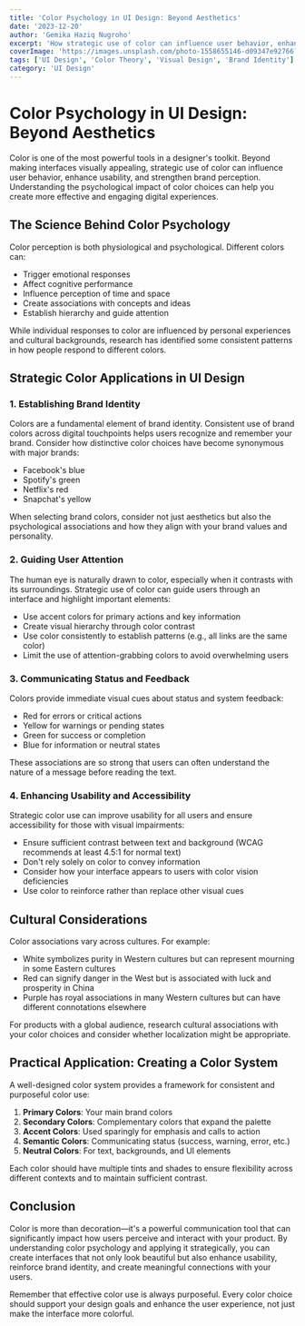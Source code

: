 ```yaml
---
title: 'Color Psychology in UI Design: Beyond Aesthetics'
date: '2023-12-20'
author: 'Gemika Haziq Nugroho'
excerpt: 'How strategic use of color can influence user behavior, enhance usability, and strengthen brand perception in digital products.'
coverImage: 'https://images.unsplash.com/photo-1558655146-d09347e92766?ixlib=rb-4.0.3&ixid=MnwxMjA3fDB8MHxwaG90by1wYWdlfHx8fGVufDB8fHx8&auto=format&fit=crop&w=1000&q=80'
tags: ['UI Design', 'Color Theory', 'Visual Design', 'Brand Identity']
category: 'UI Design'
---
```


# Color Psychology in UI Design: Beyond Aesthetics

Color is one of the most powerful tools in a designer's toolkit. Beyond making interfaces visually appealing, strategic use of color can influence user behavior, enhance usability, and strengthen brand perception. Understanding the psychological impact of color choices can help you create more effective and engaging digital experiences.

## The Science Behind Color Psychology

Color perception is both physiological and psychological. Different colors can:

- Trigger emotional responses
- Affect cognitive performance
- Influence perception of time and space
- Create associations with concepts and ideas
- Establish hierarchy and guide attention

While individual responses to color are influenced by personal experiences and cultural backgrounds, research has identified some consistent patterns in how people respond to different colors.

## Strategic Color Applications in UI Design

### 1. Establishing Brand Identity

Colors are a fundamental element of brand identity. Consistent use of brand colors across digital touchpoints helps users recognize and remember your brand. Consider how distinctive color choices have become synonymous with major brands:

- Facebook's blue
- Spotify's green
- Netflix's red
- Snapchat's yellow

When selecting brand colors, consider not just aesthetics but also the psychological associations and how they align with your brand values and personality.

### 2. Guiding User Attention

The human eye is naturally drawn to color, especially when it contrasts with its surroundings. Strategic use of color can guide users through an interface and highlight important elements:

- Use accent colors for primary actions and key information
- Create visual hierarchy through color contrast
- Use color consistently to establish patterns (e.g., all links are the same color)
- Limit the use of attention-grabbing colors to avoid overwhelming users

### 3. Communicating Status and Feedback

Colors provide immediate visual cues about status and system feedback:

- Red for errors or critical actions
- Yellow for warnings or pending states
- Green for success or completion
- Blue for information or neutral states

These associations are so strong that users can often understand the nature of a message before reading the text.

### 4. Enhancing Usability and Accessibility

Strategic color use can improve usability for all users and ensure accessibility for those with visual impairments:

- Ensure sufficient contrast between text and background (WCAG recommends at least 4.5:1 for normal text)
- Don't rely solely on color to convey information
- Consider how your interface appears to users with color vision deficiencies
- Use color to reinforce rather than replace other visual cues

## Cultural Considerations

Color associations vary across cultures. For example:

- White symbolizes purity in Western cultures but can represent mourning in some Eastern cultures
- Red can signify danger in the West but is associated with luck and prosperity in China
- Purple has royal associations in many Western cultures but can have different connotations elsewhere

For products with a global audience, research cultural associations with your color choices and consider whether localization might be appropriate.

## Practical Application: Creating a Color System

A well-designed color system provides a framework for consistent and purposeful color use:

1. **Primary Colors**: Your main brand colors
2. **Secondary Colors**: Complementary colors that expand the palette
3. **Accent Colors**: Used sparingly for emphasis and calls to action
4. **Semantic Colors**: Communicating status (success, warning, error, etc.)
5. **Neutral Colors**: For text, backgrounds, and UI elements

Each color should have multiple tints and shades to ensure flexibility across different contexts and to maintain sufficient contrast.

## Conclusion

Color is more than decoration—it's a powerful communication tool that can significantly impact how users perceive and interact with your product. By understanding color psychology and applying it strategically, you can create interfaces that not only look beautiful but also enhance usability, reinforce brand identity, and create meaningful connections with your users.

Remember that effective color use is always purposeful. Every color choice should support your design goals and enhance the user experience, not just make the interface more colorful.
